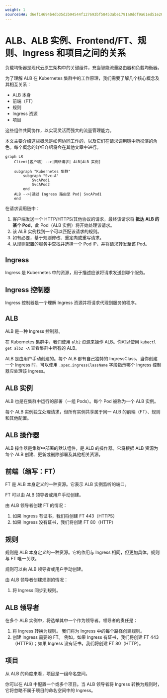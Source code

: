 ```yaml
---
weight: 1
sourceSHA: d6ef14694b4db35d2b94544f127693bf58453abe1791a0ddf9a61ed51e20d4a6
---
```


# ALB、ALB 实例、Frontend/FT、规则、Ingress 和项目之间的关系

负载均衡器是现代云原生架构中的关键组件，充当智能流量路由器和负载均衡器。

为了理解 ALB 在 Kubernetes 集群中的工作原理，我们需要了解几个核心概念及其相互关系：

- ALB 本身
- 前端（FT）
- 规则
- Ingress 资源
- 项目

这些组件共同协作，以实现灵活而强大的流量管理能力。

本文主要介绍这些概念是如何协同工作的，以及它们在请求调用链中所扮演的角色。每个概念的详细介绍将会在其他文章中进行。

```mermaid
graph LR
    Client[客户端] -->|网络请求| ALB[ALB 实例]
    
    subgraph "Kubernetes 集群"
        subgraph "Svc-A"
            SvcAPod1
            SvcAPod2
        end
    ALB -->|通过 Ingress 路由至 Pod| SvcAPod1
    end
```

在请求调用链中：

1. 客户端发送一个 HTTP/HTTPS/其他协议的请求，最终该请求将 **抵达 ALB 的某个 Pod**，此 Pod（ALB 实例）将开始处理该请求。
2. 该 ALB 实例找到一个可以匹配该请求的规则。
3. 如有必要，基于规则修改、重定向或重写请求。
4. 从规则配置的服务中查找并选择一个 Pod IP，并将请求转发至该 Pod。

## Ingress

Ingress 是 Kubernetes 中的资源，用于描述应该将请求发送到哪个服务。

## Ingress 控制器

Ingress 控制器是一个理解 Ingress 资源并将请求代理到服务的程序。

## ALB

ALB 是一种 Ingress 控制器。

在 Kubernetes 集群中，我们使用 `alb2` 资源来操作 ALB。你可以使用 `kubectl get alb2 -A` 查看集群中所有的 ALB。

ALB 是由用户手动创建的。每个 ALB 都有自己独特的 IngressClass，当你创建一个 Ingress 时，可以使用 `.spec.ingressClassName` 字段指示哪个 Ingress 控制器应处理该 Ingress。

## ALB 实例

ALB 也是在集群中运行的部署（一组 Pods）。每个 Pod 被称为一个 ALB 实例。

每个 ALB 实例独立处理请求，但所有实例共享属于同一 ALB 的前端（FT）、规则和其他配置。

## ALB 操作器

ALB 操作器是集群中部署的默认组件，是 ALB 的操作器。它将根据 ALB 资源为每个 ALB 创建、更新或删除部署及其他相关资源。

## 前端（缩写：FT）

FT 是 ALB 本身定义的一种资源。它表示 ALB 实例监听的端口。

FT 可以由 ALB 领导者或用户手动创建。

由 ALB 领导者创建 FT 的情况：

1. 如果 Ingress 有证书，我们将创建 FT 443（HTTPS）
2. 如果 Ingress 没有证书，我们将创建 FT 80（HTTP）

## 规则

规则是 ALB 本身定义的一种资源。它的作用与 Ingress 相同，但更加具体。规则与 FT 唯一关联。

规则可以由 ALB 领导者或用户手动创建。

由 ALB 领导者创建规则的情况：

1. 将 Ingress 同步到规则。

## ALB 领导者

在多个 ALB 实例中，将选举其中一个作为领导者。领导者的责任是：

1. 将 Ingress 转换为规则。
   我们将为 Ingress 中的每个路径创建规则。
2. 创建 Ingress 需要的 FT。
   例如，如果 Ingress 有证书，我们将创建 FT 443（HTTPS）；如果 Ingress 没有证书，我们将创建 FT 80（HTTP）。

## 项目

从 ALB 的角度来看，项目是一组命名空间。

你可以在 ALB 中配置一个或多个项目。当 ALB 领导者将 Ingress 转换为规则时，它将忽略不属于项目的命名空间中的 Ingress。
